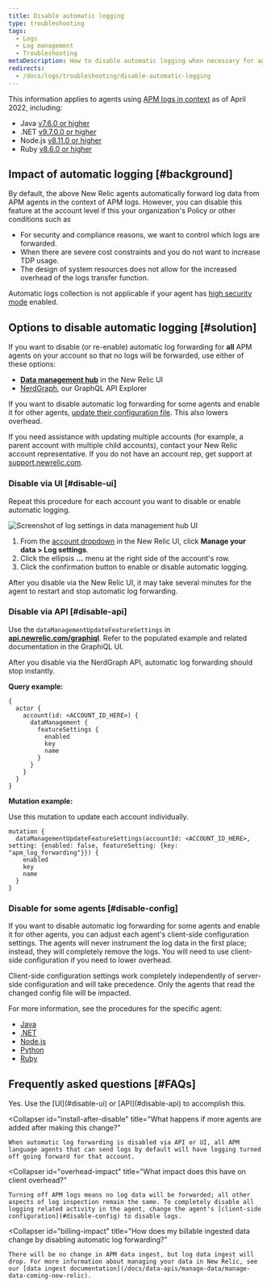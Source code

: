 ```yaml
---
title: Disable automatic logging
type: troubleshooting
tags:
  - Logs
  - Log management
  - Troubleshooting
metaDescription: How to disable automatic logging when necessary for agents using APM logs in context.
redirects:
  - /docs/logs/troubleshooting/disable-automatic-logging
---
```



This information applies to agents using [APM logs in context](/docs/apm/new-relic-apm/getting-started/get-started-logs-context) as of April 2022, including:

* Java [v7.6.0 or higher](/docs/release-notes/agent-release-notes/java-release-notes/)
* .NET [v9.7.0.0 or higher](/docs/release-notes/agent-release-notes/net-release-notes/)
* Node.js [v8.11.0 or higher](/docs/release-notes/agent-release-notes/nodejs-release-notes)
* Ruby [v8.6.0 or higher](/docs/release-notes/agent-release-notes/ruby-release-notes/)

## Impact of automatic logging [#background]

By default, the above New Relic agents automatically forward log data from APM agents in the context of APM logs.
However, you can disable this feature at the account level if this your organization's Policy or other conditions such as

* For security and compliance reasons, we want to control which logs are forwarded.
* When there are severe cost constraints and you do not want to increase TDP usage.
* The design of system resources does not allow for the increased overhead of the logs transfer function.


Automatic logs collection is not applicable if your agent has [high security mode](/docs/apm/agents/manage-apm-agents/configuration/high-security-mode/) enabled.

## Options to disable automatic logging [#solution]

If you want to disable (or re-enable) automatic log forwarding for **all** APM agents on your account so that no logs will be forwarded, use either of these options:

* [**Data management hub**](#disable-ui) in the New Relic UI
* [NerdGraph](#disable-api), our GraphQL API Explorer

If you want to disable automatic log forwarding for some agents and enable it for other agents, [update their configuration file](#disable-config). This also lowers overhead.

If you need assistance with updating multiple accounts (for example, a parent account with multiple child accounts), contact your New Relic account representative. If you do not have an account rep, get support at [support.newrelic.com](https://support.newrelic.com).

### Disable via UI [#disable-ui]

Repeat this procedure for each account you want to disable or enable automatic logging.

<img
  title="Disable automatic loggimg"
  alt="Screenshot of log settings in data management hub UI"
  src={autoLogsdisable}
/>

1. From the [account dropdown](/docs/glossary/glossary/#account-dropdown) in the New Relic UI, click **Manage your data > Log settings**.
2. Click the ellipsis **...** menu at the right side of the account's row.
3. Click the confirmation button to enable or disable automatic logging.


After you disable via the New Relic UI, it may take several minutes for the agent to restart and stop automatic log forwarding.

### Disable via API [#disable-api]

Use the `dataManagementUpdateFeatureSettings` in [**api.newrelic.com/graphiql**](https://api.newrelic.com/graphiql). Refer to the populated example and related documentation in the GraphiQL UI.

After you disable via the NerdGraph API, automatic log forwarding should stop instantly.

**Query example:**

```
{
  actor {
    account(id: <ACCOUNT_ID_HERE>) {
      dataManagement {
        featureSettings {
          enabled
          key
          name
        }
      }
    }
  }
}
```

**Mutation example:**

Use this mutation to update each account individually.

```
mutation {
  dataManagementUpdateFeatureSettings(accountId: <ACCOUNT_ID_HERE>, setting: {enabled: false, featureSetting: {key: "apm_log_forwarding"}}) {
    enabled
    key
    name
  }
}
```

### Disable for some agents [#disable-config]

If you want to disable automatic log forwarding for some agents and enable it for other agents, you can adjust each agent's client-side configuration settings. The agents will never instrument the log data in the first place; instead, they will completely remove the logs. You will need to use client-side configuration if you need to lower overhead.

Client-side configuration settings work completely independently of server-side configuration and will take precedence. Only the agents that read the changed config file will be impacted.

For more information, see the procedures for the specific agent:

* [Java](/docs/logs/logs-context/java-configure-logs-context-all/#1-agent)
* [.NET](/docs/logs/logs-context/net-configure-logs-context-all/#1-agent)
* [Node.js](/docs/logs/logs-context/configure-logs-context-nodejs/#1-agent)
* [Python](/docs/logs/logs-context/configure-logs-context-python/#1-agent)
* [Ruby](/docs/logs/logs-context/configure-logs-context-ruby/#1-agent)

## Frequently asked questions [#FAQs]

<CollapserGroup>
  <Collapser
    id="disable-before-install"
    title="Can I turn off logs from agents prior to installing any language agents?"
  >
    Yes. Use the [UI](#disable-ui) or [API](#disable-api) to accomplish this.
  </Collapser>

  <Collapser
    id="install-after-disable"
    title="What happens if more agents are added after making this change?"
  >
    When automatic log forwarding is disabled via API or UI, all APM language agents that can send logs by default will have logging turned off going forward for that account.
  </Collapser>

  <Collapser
    id="overhead-impact"
    title="What impact does this have on client overhead?"
  >
    Turning off APM logs means no log data will be forwarded; all other aspects of log inspection remain the same. To completely disable all logging related activity in the agent, change the agent's [client-side configuration](#disable-config) to disable logs.
  </Collapser>

  <Collapser
    id="billing-impact"
    title="How does my billable ingested data change by disabling automatic log forwarding?"
  >
    There will be no change in APM data ingest, but log data ingest will drop. For more information about managing your data in New Relic, see our [data ingest documentation](/docs/data-apis/manage-data/manage-data-coming-new-relic).
  </Collapser>
</CollapserGroup>
